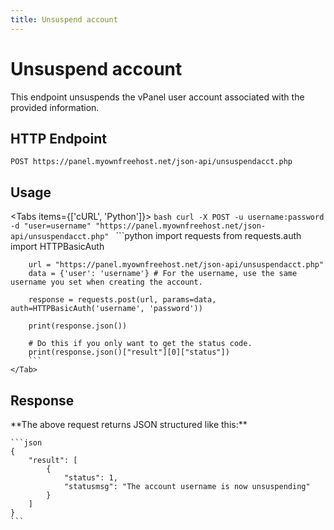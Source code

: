 ```yaml
---
title: Unsuspend account
---
```



# Unsuspend account
This endpoint unsuspends the vPanel user account associated with the provided information.


## HTTP Endpoint

`POST https://panel.myownfreehost.net/json-api/unsuspendacct.php`

## Usage

<Tabs items={['cURL', 'Python']}>
    <Tab>
        ```bash
        curl -X POST -u username:password -d "user=username" "https://panel.myownfreehost.net/json-api/unsuspendacct.php"
        ```
    </Tab>
    <Tab>
        ```python
        import requests
        from requests.auth import HTTPBasicAuth

        url = "https://panel.myownfreehost.net/json-api/unsuspendacct.php"
        data = {'user': 'username'} # For the username, use the same username you set when creating the account.

        response = requests.post(url, params=data, auth=HTTPBasicAuth('username', 'password'))

        print(response.json())

        # Do this if you only want to get the status code.
        print(response.json()["result"][0]["status"])
        ```
    </Tab>
</Tabs>


## Response

<Callout emoji="💡">
    **The above request returns JSON structured like this:**

    ```json
    {
        "result": [
            {
                "status": 1,
                "statusmsg": "The account username is now unsuspending"
            }
        ]
    }
    ```
</Callout>
